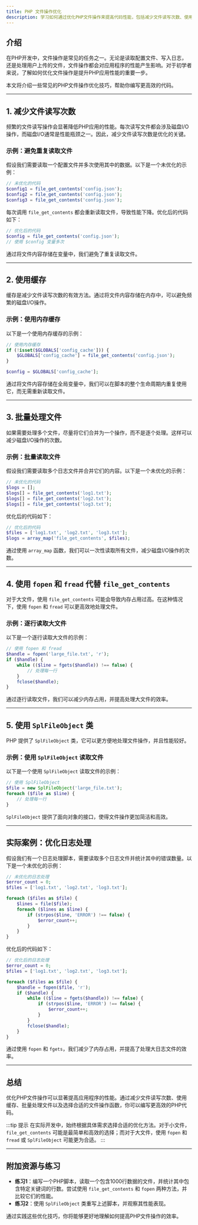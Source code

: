 ```yaml
---
title: PHP 文件操作优化
description: 学习如何通过优化PHP文件操作来提高代码性能，包括减少文件读写次数、使用缓存、批量处理等技巧。
---
```


## 介绍

在PHP开发中，文件操作是常见的任务之一。无论是读取配置文件、写入日志，还是处理用户上传的文件，文件操作都会对应用程序的性能产生影响。对于初学者来说，了解如何优化文件操作是提升PHP应用性能的重要一步。

本文将介绍一些常见的PHP文件操作优化技巧，帮助你编写更高效的代码。

---

## 1. 减少文件读写次数

频繁的文件读写操作会显著降低PHP应用的性能。每次读写文件都会涉及磁盘I/O操作，而磁盘I/O通常是性能瓶颈之一。因此，减少文件读写次数是优化的关键。

### 示例：避免重复读取文件

假设我们需要读取一个配置文件并多次使用其中的数据。以下是一个未优化的示例：

```php
// 未优化的代码
$config1 = file_get_contents('config.json');
$config2 = file_get_contents('config.json');
$config3 = file_get_contents('config.json');
```

每次调用 `file_get_contents` 都会重新读取文件，导致性能下降。优化后的代码如下：

```php
// 优化后的代码
$config = file_get_contents('config.json');
// 使用 $config 变量多次
```

通过将文件内容存储在变量中，我们避免了重复读取文件。

---

## 2. 使用缓存

缓存是减少文件读写次数的有效方法。通过将文件内容存储在内存中，可以避免频繁的磁盘I/O操作。

### 示例：使用内存缓存

以下是一个使用内存缓存的示例：

```php
// 使用内存缓存
if (!isset($GLOBALS['config_cache'])) {
    $GLOBALS['config_cache'] = file_get_contents('config.json');
}

$config = $GLOBALS['config_cache'];
```

通过将文件内容存储在全局变量中，我们可以在脚本的整个生命周期内重复使用它，而无需重新读取文件。

---

## 3. 批量处理文件

如果需要处理多个文件，尽量将它们合并为一个操作，而不是逐个处理。这样可以减少磁盘I/O操作的次数。

### 示例：批量读取文件

假设我们需要读取多个日志文件并合并它们的内容。以下是一个未优化的示例：

```php
// 未优化的代码
$logs = [];
$logs[] = file_get_contents('log1.txt');
$logs[] = file_get_contents('log2.txt');
$logs[] = file_get_contents('log3.txt');
```

优化后的代码如下：

```php
// 优化后的代码
$files = ['log1.txt', 'log2.txt', 'log3.txt'];
$logs = array_map('file_get_contents', $files);
```

通过使用 `array_map` 函数，我们可以一次性读取所有文件，减少磁盘I/O操作的次数。

---

## 4. 使用 `fopen` 和 `fread` 代替 `file_get_contents`

对于大文件，使用 `file_get_contents` 可能会导致内存占用过高。在这种情况下，使用 `fopen` 和 `fread` 可以更高效地处理文件。

### 示例：逐行读取大文件

以下是一个逐行读取大文件的示例：

```php
// 使用 fopen 和 fread
$handle = fopen('large_file.txt', 'r');
if ($handle) {
    while (($line = fgets($handle)) !== false) {
        // 处理每一行
    }
    fclose($handle);
}
```

通过逐行读取文件，我们可以减少内存占用，并提高处理大文件的效率。

---

## 5. 使用 `SplFileObject` 类

PHP 提供了 `SplFileObject` 类，它可以更方便地处理文件操作，并且性能较好。

### 示例：使用 `SplFileObject` 读取文件

以下是一个使用 `SplFileObject` 读取文件的示例：

```php
// 使用 SplFileObject
$file = new SplFileObject('large_file.txt');
foreach ($file as $line) {
    // 处理每一行
}
```

`SplFileObject` 提供了面向对象的接口，使得文件操作更加简洁和高效。

---

## 实际案例：优化日志处理

假设我们有一个日志处理脚本，需要读取多个日志文件并统计其中的错误数量。以下是一个未优化的示例：

```php
// 未优化的日志处理
$error_count = 0;
$files = ['log1.txt', 'log2.txt', 'log3.txt'];

foreach ($files as $file) {
    $lines = file($file);
    foreach ($lines as $line) {
        if (strpos($line, 'ERROR') !== false) {
            $error_count++;
        }
    }
}
```

优化后的代码如下：

```php
// 优化后的日志处理
$error_count = 0;
$files = ['log1.txt', 'log2.txt', 'log3.txt'];

foreach ($files as $file) {
    $handle = fopen($file, 'r');
    if ($handle) {
        while (($line = fgets($handle)) !== false) {
            if (strpos($line, 'ERROR') !== false) {
                $error_count++;
            }
        }
        fclose($handle);
    }
}
```

通过使用 `fopen` 和 `fgets`，我们减少了内存占用，并提高了处理大日志文件的效率。

---

## 总结

优化PHP文件操作可以显著提高应用程序的性能。通过减少文件读写次数、使用缓存、批量处理文件以及选择合适的文件操作函数，你可以编写更高效的PHP代码。

:::tip 提示
在实际开发中，始终根据具体需求选择合适的优化方法。对于小文件，`file_get_contents` 可能是最简单和高效的选择；而对于大文件，使用 `fopen` 和 `fread` 或 `SplFileObject` 可能更为合适。
:::

---

## 附加资源与练习

- **练习1**：编写一个PHP脚本，读取一个包含1000行数据的文件，并统计其中包含特定关键词的行数。尝试使用 `file_get_contents` 和 `fopen` 两种方法，并比较它们的性能。
- **练习2**：使用 `SplFileObject` 类重写上述脚本，并观察其性能表现。

通过实践这些优化技巧，你将能够更好地理解如何提高PHP文件操作的效率。